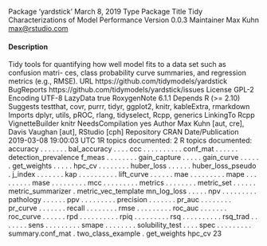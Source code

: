 Package ‘yardstick’
March 8, 2019
Type Package
Title Tidy Characterizations of Model Performance
Version 0.0.3
Maintainer Max Kuhn <max@rstudio.com>

#### Description
 Tidy tools for quantifying how well model fits to a data set such as confusion matri-
ces, class probability curve summaries, and regression metrics (e.g., RMSE).
URL https://github.com/tidymodels/yardstick
BugReports https://github.com/tidymodels/yardstick/issues
License GPL-2
Encoding UTF-8
LazyData true
RoxygenNote 6.1.1
Depends R (>= 2.10)
Suggests testthat, covr, purrr, tidyr, ggplot2, knitr, kableExtra,
rmarkdown
Imports dplyr, utils, pROC, rlang, tidyselect, Rcpp, generics
LinkingTo Rcpp
VignetteBuilder knitr
NeedsCompilation yes
Author Max Kuhn [aut, cre],
Davis Vaughan [aut],
RStudio [cph]
Repository CRAN
Date/Publication 2019-03-08 19:00:03 UTC
1R topics documented:
2
R topics documented:
accuracy . . . . . . .
bal_accuracy . . . .
ccc . . . . . . . . . .
conf_mat . . . . . .
detection_prevalence
f_meas . . . . . . . .
gain_capture . . . . .
gain_curve . . . . . .
get_weights . . . . .
hpc_cv . . . . . . . .
huber_loss . . . . . .
huber_loss_pseudo .
j_index . . . . . . .
kap . . . . . . . . . .
lift_curve . . . . . .
mae . . . . . . . . .
mape . . . . . . . . .
mase . . . . . . . . .
mcc . . . . . . . . .
metrics . . . . . . . .
metric_set . . . . . .
metric_summarizer .
metric_vec_template
mn_log_loss . . . . .
npv . . . . . . . . .
pathology . . . . . .
ppv . . . . . . . . .
precision . . . . . . .
pr_auc . . . . . . . .
pr_curve . . . . . . .
recall . . . . . . . .
rmse . . . . . . . . .
roc_auc . . . . . . .
roc_curve . . . . . .
rpd . . . . . . . . . .
rpiq . . . . . . . . .
rsq . . . . . . . . . .
rsq_trad . . . . . . .
sens . . . . . . . . .
smape . . . . . . . .
solubility_test . . . .
spec . . . . . . . . .
summary.conf_mat .
two_class_example .
get_weights
hpc_cv
23

